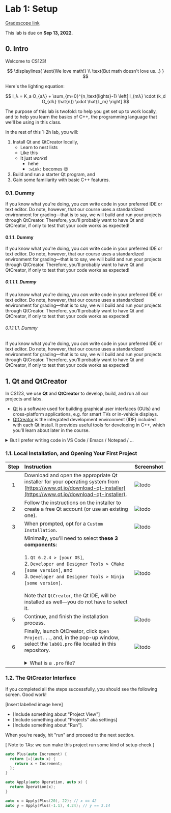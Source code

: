 

# Lab 1: Setup

[Gradescope link](https://github.com/BrownCSCI1230/lab01_setup)

This lab is due on **Sep 13, 2022**.

## 0. Intro

Welcome to CS123!

$$
  \displaylines{ \text{We love math!} \\ \text{But math doesn't love us...} }
$$

Here's the lighting equation:

$$
  I_λ = K_a O_{aλ} + \sum_{m=0}^{n_\text{lights}-1} \left[ I_{mλ} \cdot (k_d O_{dλ} \hat{n}) \cdot \hat{L_m} \right]
$$

The purpose of this lab is twofold: to help you get set up to work locally, and to help you learn the basics of C++, the programming language that we'll be using in this class.

In the rest of this 1-2h lab, you will:

1. Install Qt and QtCreator locally,
   - Learn to nest lists
   - Like this
   - It just _works_!
     - hehe
     - `:wink:` becomes :wink:
2. Build and run a starter Qt program, and
3. Gain some familiarity with basic C++ features.

### 0.1. Dummy

If you know what you're doing, you <i>can</i> write code in your preferred IDE or text editor. Do note, however,
that our course uses a standardized environment for grading&mdash;that is to say, we will build and run your
projects through QtCreator. Therefore, you'll probably want to have Qt and QtCreator, if only to test that your
code works as expected!

#### 0.1.1. Dummy

If you know what you're doing, you <i>can</i> write code in your preferred IDE or text editor. Do note, however,
that our course uses a standardized environment for grading&mdash;that is to say, we will build and run your
projects through QtCreator. Therefore, you'll probably want to have Qt and QtCreator, if only to test that your
code works as expected!

##### 0.1.1.1. Dummy

If you know what you're doing, you <i>can</i> write code in your preferred IDE or text editor. Do note, however,
that our course uses a standardized environment for grading&mdash;that is to say, we will build and run your
projects through QtCreator. Therefore, you'll probably want to have Qt and QtCreator, if only to test that your
code works as expected!

###### 0.1.1.1.1. Dummy

If you know what you're doing, you <i>can</i> write code in your preferred IDE or text editor. Do note, however,
that our course uses a standardized environment for grading&mdash;that is to say, we will build and run your
projects through QtCreator. Therefore, you'll probably want to have Qt and QtCreator, if only to test that your
code works as expected!

## 1. Qt and QtCreator

In CS123, we use **Qt** and **QtCreator** to develop, build, and run all our projects and labs.

- [Qt](https://www.qt.io) is a software used for building graphical user interfaces (GUIs) and cross-platform applications, e.g. for smart TVs or in-vehicle displays.
- [QtCreator](https://www.qt.io/product/development-tools) is the integrated development environment (IDE) included with each Qt install. It provides useful tools for developing in C++, which you'll learn about later in the course.

<details>
  <summary>But I prefer writing code in VS Code / Emacs / Notepad / ...</summary>
  If you know what you're doing, you <i>can</i> write code in your preferred IDE or text editor. Do note, however,
  that our course uses a standardized environment for grading&mdash;that is to say, we will build and run your
  projects through QtCreator. Therefore, you'll probably want to have Qt and QtCreator, if only to test that your
  code works as expected!
</details>

### 1.1. Local Installation, and Opening Your First Project

| Step | Instruction                                                                                                                                                                                                                                                                                                                                                                                          | Screenshot                                              |
| :--: | :--------------------------------------------------------------------------------------------------------------------------------------------------------------------------------------------------------------------------------------------------------------------------------------------------------------------------------------------------------------------------------------------------- | :------------------------------------------------------ |
|  1   | Download and open the appropriate Qt installer for your operating system from [https://www.qt.io/download-qt-installer](https://www.qt.io/download-qt-installer).                                                                                                                                                                                                                                    | ![todo](/resources/labs/lab1/download-qt-installer.png) |
|  2   | Follow the instructions on the installer to create a free Qt account (or use an existing one).                                                                                                                                                                                                                                                                                                       | ![todo](/resources/labs/lab1/create-qt-account.png)     |
|  3   | When prompted, opt for a `Custom Installation`.                                                                                                                                                                                                                                                                                                                                                      | ![todo](/resources/labs/lab1/custom-installation.png)   |
|  4   | Minimally, you'll need to select **these 3 components:**<br/><br/>1. `Qt 6.2.4 > [your OS]`,<br/>2. `Developer and Designer Tools > CMake [some version]`, and<br/>3. `Developer and Designer Tools > Ninja [some version]`.<br/><br/>Note that `QtCreator`, the Qt IDE, will be installed as well&mdash;you do not have to select it.                                                               | ![todo](/resources/labs/lab1/selected-components.png)   |
|  5   | Continue, and finish the installation process.                                                                                                                                                                                                                                                                                                                                                       | ![todo](/resources/labs/lab1/finished-install.png)      |
|  6   | Finally, launch QtCreator, click `Open Project...`, and, in the pop-up window, select the `lab01.pro` file located in this repository.<br/><br/><details><summary>What is a `.pro` file?</summary><br/>A `.pro` file is a <i>multi-platform</i> project file, which Qt can turn into a <i>platform-specific</i> makefile. It stores configuration information, e.g. what files to include.</details> | ![todo](/resources/labs/lab1/open-project.png)          |

### 1.2. The QtCreator Interface

If you completed all the steps successfully, you should see the following screen. Good work!

[Insert labelled image here]

- [Include something about "Project View"]
- [Include something about "Projects" aka settings]
- [Include something about "Run"].

When you're ready, hit "run" and proceed to the next section.

[ Note to TAs: we can make this project run some kind of setup check ]

```cpp {7-9} showLineNumbers
auto Plus(auto Increment) {
  return [=](auto x) {
    return x + Increment;
  };
}

auto Apply(auto Operation, auto x) {
  return Operation(x);
}

auto x = Apply(Plus(20), 22); // x == 42
auto y = Apply(Plus(-1.1), 4.24); // y == 3.14
```
